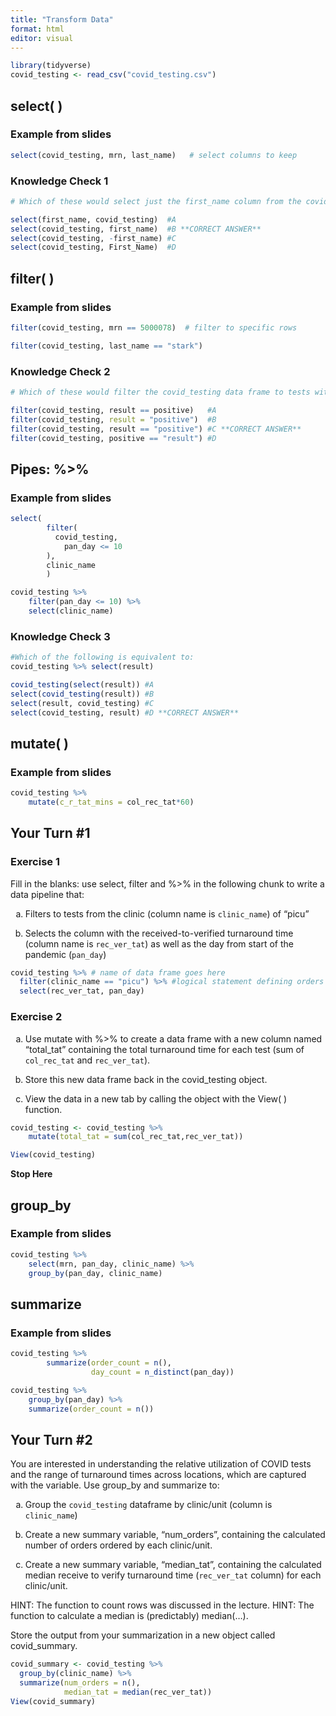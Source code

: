 ```yaml
---
title: "Transform Data"
format: html
editor: visual
---
```


```r
library(tidyverse)
covid_testing <- read_csv("covid_testing.csv")
```

## select( )

### Example from slides

```r
select(covid_testing, mrn, last_name)   # select columns to keep
```

### Knowledge Check 1

```r
# Which of these would select just the first_name column from the covid_testing data frame?

select(first_name, covid_testing)  #A
select(covid_testing, first_name)  #B **CORRECT ANSWER**
select(covid_testing, -first_name) #C
select(covid_testing, First_Name)  #D

```

## filter( )

### Example from slides

```r
filter(covid_testing, mrn == 5000078)  # filter to specific rows
```

```r
filter(covid_testing, last_name == "stark")
```

### Knowledge Check 2

```r
# Which of these would filter the covid_testing data frame to tests with positive results?

filter(covid_testing, result == positive)   #A
filter(covid_testing, result = "positive")  #B
filter(covid_testing, result == "positive") #C **CORRECT ANSWER**
filter(covid_testing, positive == "result") #D

```

## Pipes: %>%

### Example from slides

```r
select(
		filter(
		  covid_testing, 
	        pan_day <= 10
		),
		clinic_name
	    )
```


```r
covid_testing %>% 
	filter(pan_day <= 10) %>% 
	select(clinic_name)
```

### Knowledge Check 3

```r
#Which of the following is equivalent to:
covid_testing %>% select(result)

covid_testing(select(result)) #A
select(covid_testing(result)) #B
select(result, covid_testing) #C
select(covid_testing, result) #D **CORRECT ANSWER**

```

## mutate( )

### Example from slides

```r
covid_testing %>%
	mutate(c_r_tat_mins = col_rec_tat*60)
```

## Your Turn #1

### Exercise 1

Fill in the blanks: use select, filter and %>% in the following chunk to write a data pipeline that:

a) Filters to tests from the clinic (column name is `clinic_name`) of "picu"

b) Selects the column with the received-to-verified turnaround time (column name is `rec_ver_tat`) as well as the day from start of the pandemic (`pan_day`)

```r
covid_testing %>% # name of data frame goes here
  filter(clinic_name == "picu") %>% #logical statement defining orders where clinic_name is picu
  select(rec_ver_tat, pan_day)  
```

### Exercise 2

a) Use mutate with %>% to create a data frame with a new column named "total_tat" containing the total turnaround time for each test (sum of `col_rec_tat` and `rec_ver_tat`). 

b) Store this new data frame back in the covid_testing object. 

c) View the data in a new tab by calling the object with the View( ) function.

```r
covid_testing <- covid_testing %>%
	mutate(total_tat = sum(col_rec_tat,rec_ver_tat))

View(covid_testing)
```

**Stop Here**

## group_by

### Example from slides

```r
covid_testing %>%
	select(mrn, pan_day, clinic_name) %>%
	group_by(pan_day, clinic_name)
```

## summarize

### Example from slides

```r
covid_testing %>%
		summarize(order_count = n(),
		          day_count = n_distinct(pan_day))
```

```r
covid_testing %>%
	group_by(pan_day) %>%
	summarize(order_count = n())
```

## Your Turn #2

You are interested in understanding the relative utilization of COVID tests and the range of turnaround times across locations, which are captured with the  variable. Use group_by and summarize to:

a) Group the `covid_testing` dataframe by clinic/unit (column is `clinic_name`)

b) Create a new summary variable, "num_orders", containing the calculated number of orders ordered by each clinic/unit.

c) Create a new summary variable, "median_tat", containing the calculated median receive to verify turnaround time (`rec_ver_tat` column) for each clinic/unit.

HINT: The function to count rows was discussed in the lecture.
HINT: The function to calculate a median is (predictably) median(...).

Store the output from your summarization in a new object called covid_summary.

```r
covid_summary <- covid_testing %>%
  group_by(clinic_name) %>%
  summarize(num_orders = n(),
            median_tat = median(rec_ver_tat))
View(covid_summary)
```
